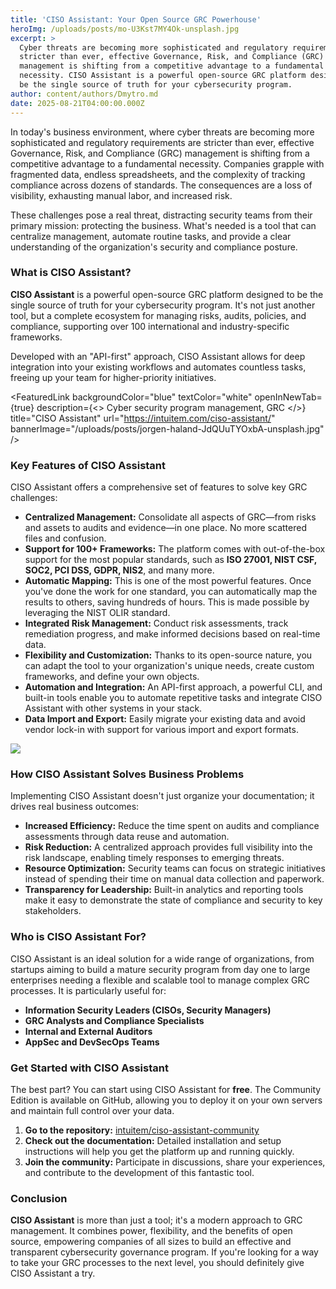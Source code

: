 ```yaml
---
title: 'CISO Assistant: Your Open Source GRC Powerhouse'
heroImg: /uploads/posts/mo-U3Kst7MY4Ok-unsplash.jpg
excerpt: >
  Cyber threats are becoming more sophisticated and regulatory requirements are
  stricter than ever, effective Governance, Risk, and Compliance (GRC)
  management is shifting from a competitive advantage to a fundamental
  necessity. CISO Assistant is a powerful open-source GRC platform designed to
  be the single source of truth for your cybersecurity program.
author: content/authors/Dmytro.md
date: 2025-08-21T04:00:00.000Z
---
```


In today's business environment, where cyber threats are becoming more sophisticated and regulatory requirements are stricter than ever, effective Governance, Risk, and Compliance (GRC) management is shifting from a competitive advantage to a fundamental necessity. Companies grapple with fragmented data, endless spreadsheets, and the complexity of tracking compliance across dozens of standards. The consequences are a loss of visibility, exhausting manual labor, and increased risk.

These challenges pose a real threat, distracting security teams from their primary mission: protecting the business. What's needed is a tool that can centralize management, automate routine tasks, and provide a clear understanding of the organization's security and compliance posture.

### What is CISO Assistant?

**CISO Assistant** is a powerful open-source GRC platform designed to be the single source of truth for your cybersecurity program. It's not just another tool, but a complete ecosystem for managing risks, audits, policies, and compliance, supporting over 100 international and industry-specific frameworks.

Developed with an "API-first" approach, CISO Assistant allows for deep integration into your existing workflows and automates countless tasks, freeing up your team for higher-priority initiatives.

<FeaturedLink
  backgroundColor="blue"
  textColor="white"
  openInNewTab={true}
  description={<>
    Cyber security program management, GRC
  </>}
  title="CISO Assistant"
  url="https://intuitem.com/ciso-assistant/"
  bannerImage="/uploads/posts/jorgen-haland-JdQUuTYOxbA-unsplash.jpg"
/>

### Key Features of CISO Assistant

CISO Assistant offers a comprehensive set of features to solve key GRC challenges:

* **Centralized Management:** Consolidate all aspects of GRC—from risks and assets to audits and evidence—in one place. No more scattered files and confusion.
* **Support for 100+ Frameworks:** The platform comes with out-of-the-box support for the most popular standards, such as **ISO 27001, NIST CSF, SOC2, PCI DSS, GDPR, NIS2**, and many more.
* **Automatic Mapping:** This is one of the most powerful features. Once you've done the work for one standard, you can automatically map the results to others, saving hundreds of hours. This is made possible by leveraging the NIST OLIR standard.
* **Integrated Risk Management:** Conduct risk assessments, track remediation progress, and make informed decisions based on real-time data.
* **Flexibility and Customization:** Thanks to its open-source nature, you can adapt the tool to your organization's unique needs, create custom frameworks, and define your own objects.
* **Automation and Integration:** An API-first approach, a powerful CLI, and built-in tools enable you to automate repetitive tasks and integrate CISO Assistant with other systems in your stack.
* **Data Import and Export:** Easily migrate your existing data and avoid vendor lock-in with support for various import and export formats.

![](</uploads/posts/CISO Assistant/ciso_assistant_overview.png>)

### How CISO Assistant Solves Business Problems

Implementing CISO Assistant doesn't just organize your documentation; it drives real business outcomes:

* **Increased Efficiency:** Reduce the time spent on audits and compliance assessments through data reuse and automation.
* **Risk Reduction:** A centralized approach provides full visibility into the risk landscape, enabling timely responses to emerging threats.
* **Resource Optimization:** Security teams can focus on strategic initiatives instead of spending their time on manual data collection and paperwork.
* **Transparency for Leadership:** Built-in analytics and reporting tools make it easy to demonstrate the state of compliance and security to key stakeholders.

### Who is CISO Assistant For?

CISO Assistant is an ideal solution for a wide range of organizations, from startups aiming to build a mature security program from day one to large enterprises needing a flexible and scalable tool to manage complex GRC processes. It is particularly useful for:

* **Information Security Leaders (CISOs, Security Managers)**
* **GRC Analysts and Compliance Specialists**
* **Internal and External Auditors**
* **AppSec and DevSecOps Teams**

### Get Started with CISO Assistant

The best part? You can start using CISO Assistant for **free**. The Community Edition is available on GitHub, allowing you to deploy it on your own servers and maintain full control over your data.

1. **Go to the repository:** [intuitem/ciso-assistant-community](https://github.com/intuitem/ciso-assistant-community)
2. **Check out the documentation:** Detailed installation and setup instructions will help you get the platform up and running quickly.
3. **Join the community:** Participate in discussions, share your experiences, and contribute to the development of this fantastic tool.

### Conclusion

**CISO Assistant** is more than just a tool; it's a modern approach to GRC management. It combines power, flexibility, and the benefits of open source, empowering companies of all sizes to build an effective and transparent cybersecurity governance program. If you're looking for a way to take your GRC processes to the next level, you should definitely give CISO Assistant a try.
